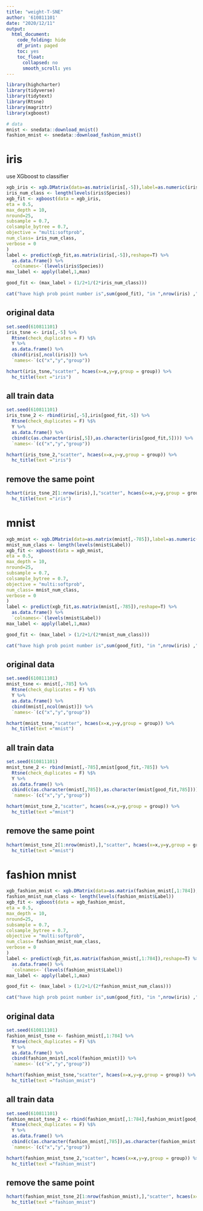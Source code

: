 ```yaml
---
title: "weight-T-SNE"
author: '610811101'
date: "2020/12/11"
output:
  html_document:
    code_folding: hide
    df_print: paged
    toc: yes
    toc_float:
      collapsed: no
      smooth_scroll: yes
---
```




```r
library(highcharter)
library(tidyverse)
library(tidytext)
library(Rtsne)
library(magrittr)
library(xgboost)
```



```r
# data
mnist <- snedata::download_mnist()
fashion_mnist <- snedata::download_fashion_mnist()
```




# iris  

use XGboost to classifier

```r
xgb_iris <- xgb.DMatrix(data=as.matrix(iris[,-5]),label=as.numeric(iris[,5])-1)
iris_num_class <- length(levels(iris$Species))
xgb_fit <- xgboost(data = xgb_iris, 
eta = 0.5,
max_depth = 10, 
nround=25, 
subsample = 0.7,
colsample_bytree = 0.7,
objective = "multi:softprob",
num_class= iris_num_class,
verbose = 0
)
label <- predict(xgb_fit,as.matrix(iris[,-5]),reshape=T) %>%
  as.data.frame() %>%
  `colnames<-`(levels(iris$Species))
max_label <- apply(label,1,max)

good_fit <- (max_label > (1/2+1/(2*iris_num_class)))

cat("have high prob point number is",sum(good_fit), "in ",nrow(iris) ,"\n")
```
## original data  

```r

set.seed(610811101)
iris_tsne <- iris[,-5] %>% 
  Rtsne(check_duplicates = F) %$% 
  Y %>% 
  as.data.frame() %>% 
  cbind(iris[,ncol(iris)]) %>% 
  `names<-`(c("x","y","group"))

hchart(iris_tsne,"scatter", hcaes(x=x,y=y,group = group)) %>%
  hc_title(text ="iris") 

```

## all train data  

```r

set.seed(610811101)
iris_tsne_2 <- rbind(iris[,-5],iris[good_fit,-5]) %>% 
  Rtsne(check_duplicates = F) %$% 
  Y %>% 
  as.data.frame() %>% 
  cbind(c(as.character(iris[,5]),as.character(iris[good_fit,5]))) %>% 
  `names<-`(c("x","y","group"))

hchart(iris_tsne_2,"scatter", hcaes(x=x,y=y,group = group)) %>%
  hc_title(text ="iris") 

```

## remove the same point  

```r
hchart(iris_tsne_2[1:nrow(iris),],"scatter", hcaes(x=x,y=y,group = group)) %>%
  hc_title(text ="iris") 
```

# mnist 


```r
xgb_mnist <- xgb.DMatrix(data=as.matrix(mnist[,-785]),label=as.numeric(mnist[,785])-1)
mnist_num_class <- length(levels(mnist$Label))
xgb_fit <- xgboost(data = xgb_mnist, 
eta = 0.5,
max_depth = 10, 
nround=25, 
subsample = 0.7,
colsample_bytree = 0.7,
objective = "multi:softprob",
num_class= mnist_num_class,
verbose = 0
)
label <- predict(xgb_fit,as.matrix(mnist[,-785]),reshape=T) %>%
  as.data.frame() %>%
  `colnames<-`(levels(mnist$Label))
max_label <- apply(label,1,max)

good_fit <- (max_label > (1/2+1/(2*mnist_num_class)))

cat("have high prob point number is",sum(good_fit), "in ",nrow(iris) ,"\n")
```

## original data  

```r
set.seed(610811101)
mnist_tsne <- mnist[,-785] %>% 
  Rtsne(check_duplicates = F) %$% 
  Y %>% 
  as.data.frame() %>% 
  cbind(mnist[,ncol(mnist)]) %>% 
  `names<-`(c("x","y","group"))

hchart(mnist_tsne,"scatter", hcaes(x=x,y=y,group = group)) %>%
  hc_title(text ="mnist") 
```

## all train data  


```r
set.seed(610811101)
mnist_tsne_2 <- rbind(mnist[,-785],mnist[good_fit,-785]) %>% 
  Rtsne(check_duplicates = F) %$% 
  Y %>% 
  as.data.frame() %>% 
  cbind(c(as.character(mnist[,785]),as.character(mnist[good_fit,785]))) %>% 
  `names<-`(c("x","y","group"))

hchart(mnist_tsne_2,"scatter", hcaes(x=x,y=y,group = group)) %>%
  hc_title(text ="mnist") 
```


## remove the same point  

```r
hchart(mnist_tsne_2[1:nrow(mnist),],"scatter", hcaes(x=x,y=y,group = group)) %>%
  hc_title(text ="mnist") 
```



# fashion mnist 


```r
xgb_fashion_mnist <- xgb.DMatrix(data=as.matrix(fashion_mnist[,1:784]),label=as.numeric(fashion_mnist[,785])-1)
fashion_mnist_num_class <- length(levels(fashion_mnist$Label))
xgb_fit <- xgboost(data = xgb_fashion_mnist, 
eta = 0.5,
max_depth = 10, 
nround=25, 
subsample = 0.7,
colsample_bytree = 0.7,
objective = "multi:softprob",
num_class= fashion_mnist_num_class,
verbose = 0
)
label <- predict(xgb_fit,as.matrix(fashion_mnist[,1:784]),reshape=T) %>%
  as.data.frame() %>%
  `colnames<-`(levels(fashion_mnist$Label))
max_label <- apply(label,1,max)

good_fit <- (max_label > (1/2+1/(2*fashion_mnist_num_class)))

cat("have high prob point number is",sum(good_fit), "in ",nrow(iris) ,"\n")
```

## original data  

```r
set.seed(610811101)
fashion_mnist_tsne <- fashion_mnist[,1:784] %>% 
  Rtsne(check_duplicates = F) %$% 
  Y %>% 
  as.data.frame() %>% 
  cbind(fashion_mnist[,ncol(fashion_mnist)]) %>% 
  `names<-`(c("x","y","group"))

hchart(fashion_mnist_tsne,"scatter", hcaes(x=x,y=y,group = group)) %>%
  hc_title(text ="fashion_mnist") 
```

## all train data  


```r
set.seed(610811101)
fashion_mnist_tsne_2 <- rbind(fashion_mnist[,1:784],fashion_mnist[good_fit,1:784]) %>% 
  Rtsne(check_duplicates = F) %$% 
  Y %>% 
  as.data.frame() %>% 
  cbind(c(as.character(fashion_mnist[,785]),as.character(fashion_mnist[good_fit,785]))) %>% 
  `names<-`(c("x","y","group"))

hchart(fashion_mnist_tsne_2,"scatter", hcaes(x=x,y=y,group = group)) %>%
  hc_title(text ="fashion_mnist") 
```


## remove the same point  

```r
hchart(fashion_mnist_tsne_2[1:nrow(fashion_mnist),],"scatter", hcaes(x=x,y=y,group = group)) %>%
  hc_title(text ="fashion_mnist") 
```
